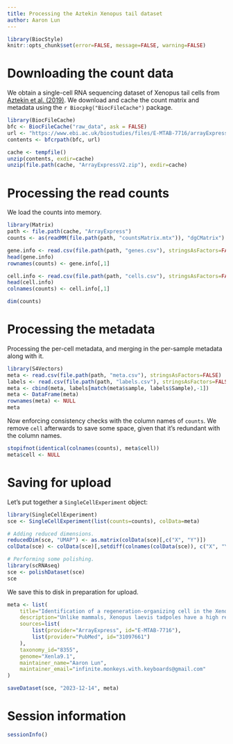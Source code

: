 ```yaml
---
title: Processing the Aztekin Xenopus tail dataset
author: Aaron Lun
---
```


```r
library(BiocStyle)
knitr::opts_chunk$set(error=FALSE, message=FALSE, warning=FALSE)
```

# Downloading the count data

We obtain a single-cell RNA sequencing dataset of Xenopus tail cells from [Aztekin et al. (2019)](https://doi.org/10.1126/science.aav9996).
We download and cache the count matrix and metadata using the `r Biocpkg("BiocFileCache")` package.

```r
library(BiocFileCache)
bfc <- BiocFileCache("raw_data", ask = FALSE)
url <- "https://www.ebi.ac.uk/biostudies/files/E-MTAB-7716/arrayExpressUpload.zip"
contents <- bfcrpath(bfc, url)

cache <- tempfile()
unzip(contents, exdir=cache)
unzip(file.path(cache, "ArrayExpressV2.zip"), exdir=cache)
```

# Processing the read counts

We load the counts into memory.

```r
library(Matrix)
path <- file.path(cache, "ArrayExpress")
counts <- as(readMM(file.path(path, "countsMatrix.mtx")), "dgCMatrix")

gene.info <- read.csv(file.path(path, "genes.csv"), stringsAsFactors=FALSE, header=FALSE)
head(gene.info)
rownames(counts) <- gene.info[,1]

cell.info <- read.csv(file.path(path, "cells.csv"), stringsAsFactors=FALSE, header=FALSE)
head(cell.info)
colnames(counts) <- cell.info[,1]

dim(counts)
```

# Processing the metadata

Processing the per-cell metadata, and merging in the per-sample metadata along with it.

```r
library(S4Vectors)
meta <- read.csv(file.path(path, "meta.csv"), stringsAsFactors=FALSE)
labels <- read.csv(file.path(path, "labels.csv"), stringsAsFactors=FALSE)
meta <- cbind(meta, labels[match(meta$sample, labels$Sample),-1])
meta <- DataFrame(meta)
rownames(meta) <- NULL
meta
```

Now enforcing consistency checks with the column names of `counts`.
We remove `cell` afterwards to save some space, given that it's redundant with the column names.

```r
stopifnot(identical(colnames(counts), meta$cell))
meta$cell <- NULL
```

# Saving for upload 

Let's put together a `SingleCellExperiment` object:

```r
library(SingleCellExperiment)
sce <- SingleCellExperiment(list(counts=counts), colData=meta)

# Adding reduced dimensions.
reducedDim(sce, "UMAP") <- as.matrix(colData(sce)[,c("X", "Y")])
colData(sce) <- colData(sce)[,setdiff(colnames(colData(sce)), c("X", "Y"))]

# Performing some polishing.
library(scRNAseq)
sce <- polishDataset(sce)
sce
```

We save this to disk in preparation for upload.

```r
meta <- list(
    title="Identification of a regeneration-organizing cell in the Xenopus tail",
    description="Unlike mammals, Xenopus laevis tadpoles have a high regenerative potential. To characterize this regenerative response, we performed single-cell RNA sequencing after tail amputation. By comparing naturally occurring regeneration-competent and -incompetent tadpoles, we identified a previously unrecognized cell type, which we term the regeneration-organizing cell (ROC). ROCs are present in the epidermis during normal tail development and specifically relocalize to the amputation plane of regeneration-competent tadpoles, forming the wound epidermis. Genetic ablation or manual removal of ROCs blocks regeneration, whereas transplantation of ROC-containing grafts induces ectopic outgrowths in early embryos. Transcriptional profiling revealed that ROCs secrete ligands associated with key regenerative pathways, signaling to progenitors to reconstitute lost tissue. These findings reveal the cellular mechanism through which ROCs form the wound epidermis and ensure successful regeneration.",
    sources=list(
        list(provider="ArrayExpress", id="E-MTAB-7716"),
        list(provider="PubMed", id="31097661")
    ),
    taxonomy_id="8355",
    genome="Xenla9.1",
    maintainer_name="Aaron Lun",
    maintainer_email="infinite.monkeys.with.keyboards@gmail.com"
)

saveDataset(sce, "2023-12-14", meta)
```

# Session information {-}

```r
sessionInfo()
```
